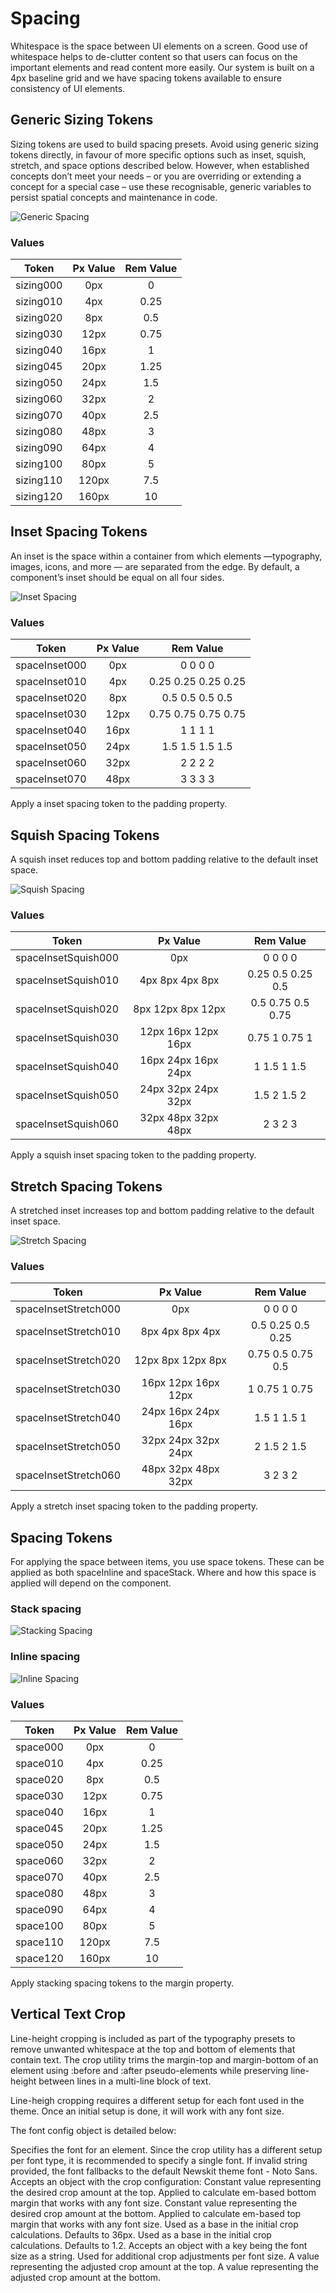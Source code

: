 

# Spacing

Whitespace is the space between UI elements on a screen. Good use of whitespace helps to de-clutter content so that users can focus on the important elements and read content more easily.
Our system is built on a 4px baseline grid and we have spacing tokens available to ensure consistency of UI elements.

## Generic Sizing Tokens

Sizing tokens are used to build spacing presets. Avoid using generic sizing tokens directly, in favour of more specific options such as inset, squish, stretch, and space options described below.
However, when established concepts don’t meet your needs – or you are overriding or extending a concept for a special case – use these recognisable, generic variables to persist spatial concepts and maintenance in code.

<LegacyBlock marginBottom="sizing050" maxWidth="760px" backgroundColor="white">
  <Image src="/static/examples/spacing/generic1.png" alt="Generic Spacing" />
</LegacyBlock>

### Values

| Token     | Px Value | Rem Value |
| --------- | :------: | :-------: |
| sizing000 |   0px    |     0     |
| sizing010 |   4px    |   0.25    |
| sizing020 |   8px    |    0.5    |
| sizing030 |   12px   |   0.75    |
| sizing040 |   16px   |     1     |
| sizing045 |   20px   |   1.25    |
| sizing050 |   24px   |    1.5    |
| sizing060 |   32px   |     2     |
| sizing070 |   40px   |    2.5    |
| sizing080 |   48px   |     3     |
| sizing090 |   64px   |     4     |
| sizing100 |   80px   |     5     |
| sizing110 |  120px   |    7.5    |
| sizing120 |  160px   |    10     |

## Inset Spacing Tokens

An inset is the space within a container from which elements —typography, images, icons, and more — are separated from the edge.
By default, a component’s inset should be equal on all four sides.

<LegacyBlock marginBottom="sizing050" maxWidth="360px" backgroundColor="white">
  <Image src="/static/examples/spacing/inset1.png" alt="Inset Spacing" />
</LegacyBlock>

### Values

| Token         | Px Value |      Rem Value      |
| ------------- | :------: | :-----------------: |
| spaceInset000 |   0px    |       0 0 0 0       |
| spaceInset010 |   4px    | 0.25 0.25 0.25 0.25 |
| spaceInset020 |   8px    |   0.5 0.5 0.5 0.5   |
| spaceInset030 |   12px   | 0.75 0.75 0.75 0.75 |
| spaceInset040 |   16px   |       1 1 1 1       |
| spaceInset050 |   24px   |   1.5 1.5 1.5 1.5   |
| spaceInset060 |   32px   |       2 2 2 2       |
| spaceInset070 |   48px   |       3 3 3 3       |

Apply a inset spacing token to the padding property.

## Squish Spacing Tokens

A squish inset reduces top and bottom padding relative to the default inset space.

<LegacyBlock marginBottom="sizing050" maxWidth="360px" backgroundColor="white">
  <Image
    src="/static/examples/spacing/squish-inset1.png"
    alt="Squish Spacing"
  />
</LegacyBlock>

### Values

| Token               |      Px Value       |     Rem Value     |
| ------------------- | :-----------------: | :---------------: |
| spaceInsetSquish000 |         0px         |      0 0 0 0      |
| spaceInsetSquish010 |   4px 8px 4px 8px   | 0.25 0.5 0.25 0.5 |
| spaceInsetSquish020 |  8px 12px 8px 12px  | 0.5 0.75 0.5 0.75 |
| spaceInsetSquish030 | 12px 16px 12px 16px |   0.75 1 0.75 1   |
| spaceInsetSquish040 | 16px 24px 16px 24px |    1 1.5 1 1.5    |
| spaceInsetSquish050 | 24px 32px 24px 32px |    1.5 2 1.5 2    |
| spaceInsetSquish060 | 32px 48px 32px 48px |      2 3 2 3      |

Apply a squish inset spacing token to the padding property.

## Stretch Spacing Tokens

A stretched inset increases top and bottom padding relative to the default inset space.

<LegacyBlock marginBottom="sizing050" maxWidth="360px" backgroundColor="white">
  <Image
    src="/static/examples/spacing/stretch-inset1.png"
    alt="Stretch Spacing"
  />
</LegacyBlock>

### Values

| Token                |      Px Value       |     Rem Value     |
| -------------------- | :-----------------: | :---------------: |
| spaceInsetStretch000 |         0px         |      0 0 0 0      |
| spaceInsetStretch010 |   8px 4px 8px 4px   | 0.5 0.25 0.5 0.25 |
| spaceInsetStretch020 |  12px 8px 12px 8px  | 0.75 0.5 0.75 0.5 |
| spaceInsetStretch030 | 16px 12px 16px 12px |   1 0.75 1 0.75   |
| spaceInsetStretch040 | 24px 16px 24px 16px |    1.5 1 1.5 1    |
| spaceInsetStretch050 | 32px 24px 32px 24px |    2 1.5 2 1.5    |
| spaceInsetStretch060 | 48px 32px 48px 32px |      3 2 3 2      |

Apply a stretch inset spacing token to the padding property.

## Spacing Tokens

For applying the space between items, you use space tokens. These can be applied as both spaceInline and spaceStack. Where and how this space is applied will depend on the component.

### Stack spacing

<LegacyBlock marginBottom="sizing050" maxWidth="360px" backgroundColor="white">
  <Image src="/static/examples/spacing/stacking1.png" alt="Stacking Spacing" />
</LegacyBlock>

### Inline spacing

<LegacyBlock marginBottom="sizing050" maxWidth="360px" backgroundColor="white">
  <Image src="/static/examples/spacing/inline1.png" alt="Inline Spacing" />
</LegacyBlock>

### Values

| Token    | Px Value | Rem Value |
| -------- | :------: | :-------: |
| space000 |   0px    |     0     |
| space010 |   4px    |   0.25    |
| space020 |   8px    |    0.5    |
| space030 |   12px   |   0.75    |
| space040 |   16px   |     1     |
| space045 |   20px   |   1.25    |
| space050 |   24px   |    1.5    |
| space060 |   32px   |     2     |
| space070 |   40px   |    2.5    |
| space080 |   48px   |     3     |
| space090 |   64px   |     4     |
| space100 |   80px   |     5     |
| space110 |  120px   |    7.5    |
| space120 |  160px   |    10     |

Apply stacking spacing tokens to the margin property.

## Vertical Text Crop

Line-height cropping is included as part of the typography presets to remove unwanted whitespace at the top and bottom of elements that contain text. The crop utility trims the margin-top and margin-bottom of an element using :before and :after pseudo-elements while preserving line-height between lines in a multi-line block of text.

Line-heigh cropping requires a different setup for each font used in the theme. Once an initial setup is done, it will work with any font size.

The font config object is detailed below:

<LegacyBlock marginTop="sizing040">
  <Prop name="fontFamily" type="string" required>
    Specifies the font for an element. Since the crop utility has a different
    setup per font type, it is recommended to specify a single font. If invalid
    string provided, the font fallbacks to the default Newskit theme font - Noto
    Sans.
  </Prop>
  <Prop name="cropConfig" type="object">
    <span>Accepts an object with the crop configuration:</span>
    <LegacyBlock marginTop="sizing040" marginLeft="sizing050">
      <Prop name="top" type="number" required>
        Constant value representing the desired crop amount at the top. Applied
        to calculate em-based bottom margin that works with any font size.
      </Prop>
      <Prop name="bottom" type="number" required>
        Constant value representing the desired crop amount at the bottom.
        Applied to calculate em-based top margin that works with any font size.
      </Prop>
      <Prop name="fontSize" type="number">
        Used as a base in the initial crop calculations. Defaults to 36px.
      </Prop>
      <Prop name="lineHeight" type="number">
        Used as a base in the initial crop calculations. Defaults to 1.2.
      </Prop>
    </LegacyBlock>
  </Prop>
  <Prop name="cropAdjustments" type="object">
    <span>
      Accepts an object with a key being the font size as a string. Used for
      additional crop adjustments per font size.
    </span>
    <LegacyBlock marginTop="sizing040" marginLeft="sizing050">
      <Prop name="top" type="number">
        A value representing the adjusted crop amount at the top.
      </Prop>
      <Prop name="bottom" type="number">
        A value representing the adjusted crop amount at the bottom.
      </Prop>
    </LegacyBlock>
  </Prop>
</LegacyBlock>
